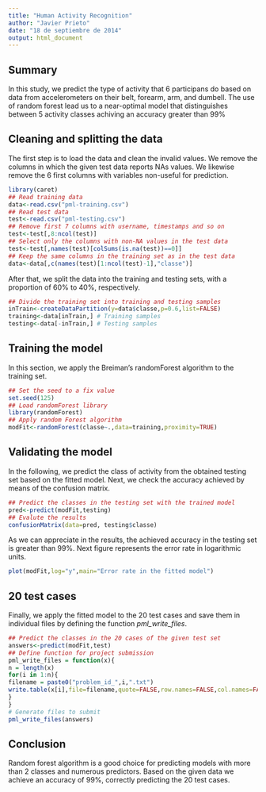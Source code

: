 ```yaml
---
title: "Human Activity Recognition"
author: "Javier Prieto"
date: "18 de septiembre de 2014"
output: html_document
---
```


## Summary

In this study, we predict the type of activity that 6 participans do based on data from accelerometers on their belt, forearm, arm, and dumbell. The use of random forest lead us to a near-optimal model that distinguishes between 5 activity classes achiving an accuracy greater than 99%

## Cleaning and splitting the data

The first step is to load the data and clean the invalid values. We remove the columns in which the given test data reports NAs values. We likewise remove the 6 first columns with variables non-useful for prediction. 

```r
library(caret)
## Read training data
data<-read.csv("pml-training.csv")
## Read test data
test<-read.csv("pml-testing.csv")
## Remove first 7 columns with username, timestamps and so on
test<-test[,8:ncol(test)]
## Select only the columns with non-NA values in the test data
test<-test[,names(test)[colSums(is.na(test))==0]]
## Keep the same columns in the training set as in the test data
data<-data[,c(names(test)[1:ncol(test)-1],"classe")]
```

After that, we split the data into the training and testing sets, with a proportion of 60% to 40%, respectively.


```r
## Divide the training set into training and testing samples
inTrain<-createDataPartition(y=data$classe,p=0.6,list=FALSE)
training<-data[inTrain,] # Training samples
testing<-data[-inTrain,] # Testing samples
```

## Training the model

In this section, we apply the Breiman's randomForest algorithm to the training set.

```r
## Set the seed to a fix value
set.seed(125)
## Load randomForest library
library(randomForest)
## Apply random Forest algorithm
modFit<-randomForest(classe~.,data=training,proximity=TRUE)
```

## Validating the model

In the following, we predict the class of activity from the obtained testing set based on the fitted model. Next, we check the accuracy achieved by means of the confusion matrix.

```r
## Predict the classes in the testing set with the trained model
pred<-predict(modFit,testing)
## Evalute the results
confusionMatrix(data=pred, testing$classe)
```

As we can appreciate in the results, the achieved accuracy in the testing set is greater than 99%. Next figure represents the error rate in logarithmic units.

```r
plot(modFit,log="y",main="Error rate in the fitted model")
```

## 20 test cases

Finally, we apply the fitted model to the 20 test cases and save them in individual files by defining the function *pml_write_files*.

```r
## Predict the classes in the 20 cases of the given test set
answers<-predict(modFit,test)
## Define function for project submission
pml_write_files = function(x){
n = length(x)
for(i in 1:n){
filename = paste0("problem_id_",i,".txt")
write.table(x[i],file=filename,quote=FALSE,row.names=FALSE,col.names=FALSE)
}
}
# Generate files to submit
pml_write_files(answers)
```


## Conclusion

Random forest algorithm is a good choice for predicting models with more than 2 classes and numerous predictors. Based on the given data we achieve an accuracy of 99%, correctly predicting the 20 test cases.